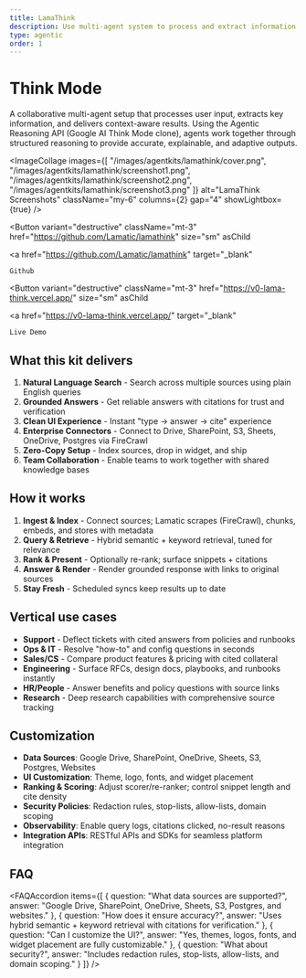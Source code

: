 ```yaml
---
title: LamaThink
description: Use multi-agent system to process and extract information based on user input. This uses the Agentic Reasoning API (Google AI Think Mode Clone)
type: agentic
order: 1
---
```



# Think Mode

A collaborative multi-agent setup that processes user input, extracts key information, and delivers context-aware results. Using the Agentic Reasoning API (Google AI Think Mode clone), agents work together through structured reasoning to provide accurate, explainable, and adaptive outputs.

<ImageCollage
  images={[
    "/images/agentkits/lamathink/cover.png",
    "/images/agentkits/lamathink/screenshot1.png",
    "/images/agentkits/lamathink/screenshot2.png",
    "/images/agentkits/lamathink/screenshot3.png"
  ]}
  alt="LamaThink Screenshots"
  className="my-6"
  columns={2}
  gap="4"
  showLightbox={true}
/>

<Button
  variant="destructive"
  className="mt-3"
  href="https://github.com/Lamatic/lamathink"
  size="sm"
  asChild
>
  <a
    href="https://github.com/Lamatic/lamathink"
    target="_blank"
  >
    Github
  </a>
</Button>

<Button
  variant="destructive"
  className="mt-3"
  href="https://v0-lama-think.vercel.app/"
  size="sm"
  asChild
>
  <a
    href="https://v0-lama-think.vercel.app/"
    target="_blank"
  >
    Live Demo
  </a>
</Button>


## What this kit delivers

1. **Natural Language Search** - Search across multiple sources using plain English queries
2. **Grounded Answers** - Get reliable answers with citations for trust and verification
3. **Clean UI Experience** - Instant "type → answer → cite" experience
4. **Enterprise Connectors** - Connect to Drive, SharePoint, S3, Sheets, OneDrive, Postgres via FireCrawl
5. **Zero-Copy Setup** - Index sources, drop in widget, and ship
6. **Team Collaboration** - Enable teams to work together with shared knowledge bases

## How it works

1. **Ingest & Index** - Connect sources; Lamatic scrapes (FireCrawl), chunks, embeds, and stores with metadata
2. **Query & Retrieve** - Hybrid semantic + keyword retrieval, tuned for relevance
3. **Rank & Present** - Optionally re-rank; surface snippets + citations
4. **Answer & Render** - Render grounded response with links to original sources
5. **Stay Fresh** - Scheduled syncs keep results up to date

## Vertical use cases

- **Support** - Deflect tickets with cited answers from policies and runbooks
- **Ops & IT** - Resolve "how-to" and config questions in seconds
- **Sales/CS** - Compare product features & pricing with cited collateral
- **Engineering** - Surface RFCs, design docs, playbooks, and runbooks instantly
- **HR/People** - Answer benefits and policy questions with source links
- **Research** - Deep research capabilities with comprehensive source tracking


## Customization

- **Data Sources**: Google Drive, SharePoint, OneDrive, Sheets, S3, Postgres, Websites
- **UI Customization**: Theme, logo, fonts, and widget placement
- **Ranking & Scoring**: Adjust scorer/re-ranker; control snippet length and cite density
- **Security Policies**: Redaction rules, stop-lists, allow-lists, domain scoping
- **Observability**: Enable query logs, citations clicked, no-result reasons
- **Integration APIs**: RESTful APIs and SDKs for seamless platform integration

## FAQ

<FAQAccordion
  items={[
    {
      question: "What data sources are supported?",
      answer: "Google Drive, SharePoint, OneDrive, Sheets, S3, Postgres, and websites."
    },
    {
      question: "How does it ensure accuracy?",
      answer: "Uses hybrid semantic + keyword retrieval with citations for verification."
    },
    {
      question: "Can I customize the UI?",
      answer: "Yes, themes, logos, fonts, and widget placement are fully customizable."
    },
    {
      question: "What about security?",
      answer: "Includes redaction rules, stop-lists, allow-lists, and domain scoping."
    }
  ]}
/>